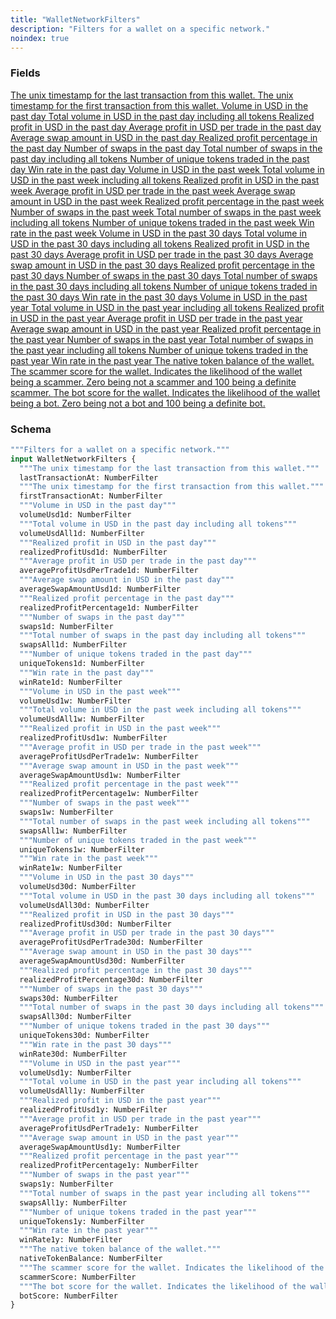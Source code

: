 ```yaml
---
title: "WalletNetworkFilters"
description: "Filters for a wallet on a specific network."
noindex: true
---
```


### Fields

<a href="/api-reference/types/numberfilter">
  <ResponseField name="lastTransactionAt" type="NumberFilter">
    The unix timestamp for the last transaction from this wallet.
  </ResponseField>
</a>

<a href="/api-reference/types/numberfilter">
  <ResponseField name="firstTransactionAt" type="NumberFilter">
    The unix timestamp for the first transaction from this wallet.
  </ResponseField>
</a>

<a href="/api-reference/types/numberfilter">
  <ResponseField name="volumeUsd1d" type="NumberFilter">
    Volume in USD in the past day
  </ResponseField>
</a>

<a href="/api-reference/types/numberfilter">
  <ResponseField name="volumeUsdAll1d" type="NumberFilter">
    Total volume in USD in the past day including all tokens
  </ResponseField>
</a>

<a href="/api-reference/types/numberfilter">
  <ResponseField name="realizedProfitUsd1d" type="NumberFilter">
    Realized profit in USD in the past day
  </ResponseField>
</a>

<a href="/api-reference/types/numberfilter">
  <ResponseField name="averageProfitUsdPerTrade1d" type="NumberFilter">
    Average profit in USD per trade in the past day
  </ResponseField>
</a>

<a href="/api-reference/types/numberfilter">
  <ResponseField name="averageSwapAmountUsd1d" type="NumberFilter">
    Average swap amount in USD in the past day
  </ResponseField>
</a>

<a href="/api-reference/types/numberfilter">
  <ResponseField name="realizedProfitPercentage1d" type="NumberFilter">
    Realized profit percentage in the past day
  </ResponseField>
</a>

<a href="/api-reference/types/numberfilter">
  <ResponseField name="swaps1d" type="NumberFilter">
    Number of swaps in the past day
  </ResponseField>
</a>

<a href="/api-reference/types/numberfilter">
  <ResponseField name="swapsAll1d" type="NumberFilter">
    Total number of swaps in the past day including all tokens
  </ResponseField>
</a>

<a href="/api-reference/types/numberfilter">
  <ResponseField name="uniqueTokens1d" type="NumberFilter">
    Number of unique tokens traded in the past day
  </ResponseField>
</a>

<a href="/api-reference/types/numberfilter">
  <ResponseField name="winRate1d" type="NumberFilter">
    Win rate in the past day
  </ResponseField>
</a>

<a href="/api-reference/types/numberfilter">
  <ResponseField name="volumeUsd1w" type="NumberFilter">
    Volume in USD in the past week
  </ResponseField>
</a>

<a href="/api-reference/types/numberfilter">
  <ResponseField name="volumeUsdAll1w" type="NumberFilter">
    Total volume in USD in the past week including all tokens
  </ResponseField>
</a>

<a href="/api-reference/types/numberfilter">
  <ResponseField name="realizedProfitUsd1w" type="NumberFilter">
    Realized profit in USD in the past week
  </ResponseField>
</a>

<a href="/api-reference/types/numberfilter">
  <ResponseField name="averageProfitUsdPerTrade1w" type="NumberFilter">
    Average profit in USD per trade in the past week
  </ResponseField>
</a>

<a href="/api-reference/types/numberfilter">
  <ResponseField name="averageSwapAmountUsd1w" type="NumberFilter">
    Average swap amount in USD in the past week
  </ResponseField>
</a>

<a href="/api-reference/types/numberfilter">
  <ResponseField name="realizedProfitPercentage1w" type="NumberFilter">
    Realized profit percentage in the past week
  </ResponseField>
</a>

<a href="/api-reference/types/numberfilter">
  <ResponseField name="swaps1w" type="NumberFilter">
    Number of swaps in the past week
  </ResponseField>
</a>

<a href="/api-reference/types/numberfilter">
  <ResponseField name="swapsAll1w" type="NumberFilter">
    Total number of swaps in the past week including all tokens
  </ResponseField>
</a>

<a href="/api-reference/types/numberfilter">
  <ResponseField name="uniqueTokens1w" type="NumberFilter">
    Number of unique tokens traded in the past week
  </ResponseField>
</a>

<a href="/api-reference/types/numberfilter">
  <ResponseField name="winRate1w" type="NumberFilter">
    Win rate in the past week
  </ResponseField>
</a>

<a href="/api-reference/types/numberfilter">
  <ResponseField name="volumeUsd30d" type="NumberFilter">
    Volume in USD in the past 30 days
  </ResponseField>
</a>

<a href="/api-reference/types/numberfilter">
  <ResponseField name="volumeUsdAll30d" type="NumberFilter">
    Total volume in USD in the past 30 days including all tokens
  </ResponseField>
</a>

<a href="/api-reference/types/numberfilter">
  <ResponseField name="realizedProfitUsd30d" type="NumberFilter">
    Realized profit in USD in the past 30 days
  </ResponseField>
</a>

<a href="/api-reference/types/numberfilter">
  <ResponseField name="averageProfitUsdPerTrade30d" type="NumberFilter">
    Average profit in USD per trade in the past 30 days
  </ResponseField>
</a>

<a href="/api-reference/types/numberfilter">
  <ResponseField name="averageSwapAmountUsd30d" type="NumberFilter">
    Average swap amount in USD in the past 30 days
  </ResponseField>
</a>

<a href="/api-reference/types/numberfilter">
  <ResponseField name="realizedProfitPercentage30d" type="NumberFilter">
    Realized profit percentage in the past 30 days
  </ResponseField>
</a>

<a href="/api-reference/types/numberfilter">
  <ResponseField name="swaps30d" type="NumberFilter">
    Number of swaps in the past 30 days
  </ResponseField>
</a>

<a href="/api-reference/types/numberfilter">
  <ResponseField name="swapsAll30d" type="NumberFilter">
    Total number of swaps in the past 30 days including all tokens
  </ResponseField>
</a>

<a href="/api-reference/types/numberfilter">
  <ResponseField name="uniqueTokens30d" type="NumberFilter">
    Number of unique tokens traded in the past 30 days
  </ResponseField>
</a>

<a href="/api-reference/types/numberfilter">
  <ResponseField name="winRate30d" type="NumberFilter">
    Win rate in the past 30 days
  </ResponseField>
</a>

<a href="/api-reference/types/numberfilter">
  <ResponseField name="volumeUsd1y" type="NumberFilter">
    Volume in USD in the past year
  </ResponseField>
</a>

<a href="/api-reference/types/numberfilter">
  <ResponseField name="volumeUsdAll1y" type="NumberFilter">
    Total volume in USD in the past year including all tokens
  </ResponseField>
</a>

<a href="/api-reference/types/numberfilter">
  <ResponseField name="realizedProfitUsd1y" type="NumberFilter">
    Realized profit in USD in the past year
  </ResponseField>
</a>

<a href="/api-reference/types/numberfilter">
  <ResponseField name="averageProfitUsdPerTrade1y" type="NumberFilter">
    Average profit in USD per trade in the past year
  </ResponseField>
</a>

<a href="/api-reference/types/numberfilter">
  <ResponseField name="averageSwapAmountUsd1y" type="NumberFilter">
    Average swap amount in USD in the past year
  </ResponseField>
</a>

<a href="/api-reference/types/numberfilter">
  <ResponseField name="realizedProfitPercentage1y" type="NumberFilter">
    Realized profit percentage in the past year
  </ResponseField>
</a>

<a href="/api-reference/types/numberfilter">
  <ResponseField name="swaps1y" type="NumberFilter">
    Number of swaps in the past year
  </ResponseField>
</a>

<a href="/api-reference/types/numberfilter">
  <ResponseField name="swapsAll1y" type="NumberFilter">
    Total number of swaps in the past year including all tokens
  </ResponseField>
</a>

<a href="/api-reference/types/numberfilter">
  <ResponseField name="uniqueTokens1y" type="NumberFilter">
    Number of unique tokens traded in the past year
  </ResponseField>
</a>

<a href="/api-reference/types/numberfilter">
  <ResponseField name="winRate1y" type="NumberFilter">
    Win rate in the past year
  </ResponseField>
</a>

<a href="/api-reference/types/numberfilter">
  <ResponseField name="nativeTokenBalance" type="NumberFilter">
    The native token balance of the wallet.
  </ResponseField>
</a>

<a href="/api-reference/types/numberfilter">
  <ResponseField name="scammerScore" type="NumberFilter">
    The scammer score for the wallet. Indicates the likelihood of the wallet being a scammer. Zero being not a scammer and 100 being a definite scammer.
  </ResponseField>
</a>

<a href="/api-reference/types/numberfilter">
  <ResponseField name="botScore" type="NumberFilter">
    The bot score for the wallet. Indicates the likelihood of the wallet being a bot. Zero being not a bot and 100 being a definite bot.
  </ResponseField>
</a>

### Schema


```graphql 
"""Filters for a wallet on a specific network."""
input WalletNetworkFilters {
  """The unix timestamp for the last transaction from this wallet."""
  lastTransactionAt: NumberFilter
  """The unix timestamp for the first transaction from this wallet."""
  firstTransactionAt: NumberFilter
  """Volume in USD in the past day"""
  volumeUsd1d: NumberFilter
  """Total volume in USD in the past day including all tokens"""
  volumeUsdAll1d: NumberFilter
  """Realized profit in USD in the past day"""
  realizedProfitUsd1d: NumberFilter
  """Average profit in USD per trade in the past day"""
  averageProfitUsdPerTrade1d: NumberFilter
  """Average swap amount in USD in the past day"""
  averageSwapAmountUsd1d: NumberFilter
  """Realized profit percentage in the past day"""
  realizedProfitPercentage1d: NumberFilter
  """Number of swaps in the past day"""
  swaps1d: NumberFilter
  """Total number of swaps in the past day including all tokens"""
  swapsAll1d: NumberFilter
  """Number of unique tokens traded in the past day"""
  uniqueTokens1d: NumberFilter
  """Win rate in the past day"""
  winRate1d: NumberFilter
  """Volume in USD in the past week"""
  volumeUsd1w: NumberFilter
  """Total volume in USD in the past week including all tokens"""
  volumeUsdAll1w: NumberFilter
  """Realized profit in USD in the past week"""
  realizedProfitUsd1w: NumberFilter
  """Average profit in USD per trade in the past week"""
  averageProfitUsdPerTrade1w: NumberFilter
  """Average swap amount in USD in the past week"""
  averageSwapAmountUsd1w: NumberFilter
  """Realized profit percentage in the past week"""
  realizedProfitPercentage1w: NumberFilter
  """Number of swaps in the past week"""
  swaps1w: NumberFilter
  """Total number of swaps in the past week including all tokens"""
  swapsAll1w: NumberFilter
  """Number of unique tokens traded in the past week"""
  uniqueTokens1w: NumberFilter
  """Win rate in the past week"""
  winRate1w: NumberFilter
  """Volume in USD in the past 30 days"""
  volumeUsd30d: NumberFilter
  """Total volume in USD in the past 30 days including all tokens"""
  volumeUsdAll30d: NumberFilter
  """Realized profit in USD in the past 30 days"""
  realizedProfitUsd30d: NumberFilter
  """Average profit in USD per trade in the past 30 days"""
  averageProfitUsdPerTrade30d: NumberFilter
  """Average swap amount in USD in the past 30 days"""
  averageSwapAmountUsd30d: NumberFilter
  """Realized profit percentage in the past 30 days"""
  realizedProfitPercentage30d: NumberFilter
  """Number of swaps in the past 30 days"""
  swaps30d: NumberFilter
  """Total number of swaps in the past 30 days including all tokens"""
  swapsAll30d: NumberFilter
  """Number of unique tokens traded in the past 30 days"""
  uniqueTokens30d: NumberFilter
  """Win rate in the past 30 days"""
  winRate30d: NumberFilter
  """Volume in USD in the past year"""
  volumeUsd1y: NumberFilter
  """Total volume in USD in the past year including all tokens"""
  volumeUsdAll1y: NumberFilter
  """Realized profit in USD in the past year"""
  realizedProfitUsd1y: NumberFilter
  """Average profit in USD per trade in the past year"""
  averageProfitUsdPerTrade1y: NumberFilter
  """Average swap amount in USD in the past year"""
  averageSwapAmountUsd1y: NumberFilter
  """Realized profit percentage in the past year"""
  realizedProfitPercentage1y: NumberFilter
  """Number of swaps in the past year"""
  swaps1y: NumberFilter
  """Total number of swaps in the past year including all tokens"""
  swapsAll1y: NumberFilter
  """Number of unique tokens traded in the past year"""
  uniqueTokens1y: NumberFilter
  """Win rate in the past year"""
  winRate1y: NumberFilter
  """The native token balance of the wallet."""
  nativeTokenBalance: NumberFilter
  """The scammer score for the wallet. Indicates the likelihood of the wallet being a scammer. Zero being not a scammer and 100 being a definite scammer."""
  scammerScore: NumberFilter
  """The bot score for the wallet. Indicates the likelihood of the wallet being a bot. Zero being not a bot and 100 being a definite bot."""
  botScore: NumberFilter
}
```
